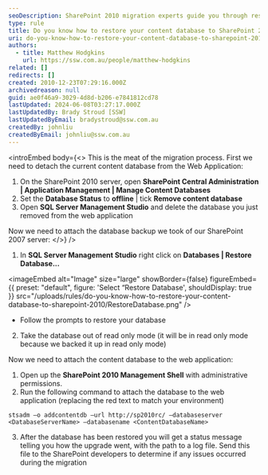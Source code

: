 ```yaml
---
seoDescription: SharePoint 2010 migration experts guide you through restoring your content database, ensuring a seamless transition from SharePoint 2007.
type: rule
title: Do you know how to restore your content database to SharePoint 2010?
uri: do-you-know-how-to-restore-your-content-database-to-sharepoint-2010
authors:
  - title: Matthew Hodgkins
    url: https://ssw.com.au/people/matthew-hodgkins
related: []
redirects: []
created: 2010-12-23T07:29:16.000Z
archivedreason: null
guid: ae0f46a9-3029-4d8d-b206-e7841812cd78
lastUpdated: 2024-06-08T03:27:17.000Z
lastUpdatedBy: Brady Stroud [SSW]
lastUpdatedByEmail: bradystroud@ssw.com.au
createdBy: johnliu
createdByEmail: johnliu@ssw.com.au
---
```


<introEmbed
  body={<>
This is the meat of the migration process. First we need to detach the current content database from the Web Application:

1. On the SharePoint 2010 server, open **SharePoint Central Administration | Application Management | Manage Content Databases**
2. Set the **Database Status** to **offline** | tick **Remove content database**
3. Open **SQL Server Management Studio** and delete the database you just removed from the web application

Now we need to attach the database backup we took of our SharePoint 2007 server:
  </>}
/>
1. In **SQL Server Management Studio** right click on **Databases | Restore Database...**


<imageEmbed
  alt="Image"
  size="large"
  showBorder={false}
  figureEmbed={{
    preset: "default",
    figure: 'Select “Restore Database',
    shouldDisplay: true
  }}
  src="/uploads/rules/do-you-know-how-to-restore-your-content-database-to-sharepoint-2010/RestoreDatabase.png"
/>

- Follow the prompts to restore your database

2. Take the database out of read only mode (it will be in read only mode because we backed it up in read only mode)

Now we need to attach the content database to the web application:

1. Open up the **SharePoint 2010 Management Shell** with administrative permissions.
2. Run the following command to attach the database to the web application (replacing the red text to match your environment)

```shell
stsadm –o addcontentdb –url http://sp2010rc/ –databaseserver <DatabaseServerName> –databasename <ContentDatabaseName>
```

3. After the database has been restored you will get a status message telling you how the upgrade went, with the path to a log file. Send this file to the SharePoint developers to determine if any issues occurred during the migration
